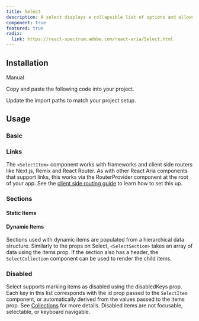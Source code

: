 ```yaml
---
title: Select
description: A select displays a collapsible list of options and allows a user to select one of them.
component: true
featured: true
radix:
  link: https://react-spectrum.adobe.com/react-aria/Select.html
---
```


<ComponentPreview name="select-demo" />

## Installation

<Tabs defaultValue="manual">

<TabsList>
  <TabsTrigger value="manual">Manual</TabsTrigger>
</TabsList>

<TabsContent value="manual">

<Steps>

<Step>Copy and paste the following code into your project.</Step>

<ComponentSource name="select" />

<Step>Update the import paths to match your project setup.</Step>

</Steps>

</TabsContent>

</Tabs>

## Usage

### Basic

<ComponentPreview name="select-demo" />

### Links

The `<SelectItem>` component works with frameworks and client side routers like Next.js, Remix and React Router.
As with other React Aria components that support links, this works via the RouterProvider component at the root of your app.
See the [client side routing guide](https://react-spectrum.adobe.com/react-aria/routing.html) to learn how to set this up.

<ComponentPreview name="select-links" />

### Sections

#### Static Items

<ComponentPreview name="select-sections" />

#### Dynamic Items

Sections used with dynamic items are populated from a hierarchical data structure. Similarly to the props on Select, `<SelectSection>` takes an array of data using the items prop.
If the section also has a header, the `SelectCollection` component can be used to render the child items.

<ComponentPreview name="select-dynamic" />

### Disabled

Select supports marking items as disabled using the disabledKeys prop.
Each key in this list corresponds with the id prop passed to the `SelectItem` component, or automatically derived from the values passed to the items prop.
See [Collections](https://react-spectrum.adobe.com/react-stately/Collections.html) for more details.
Disabled items are not focusable, selectable, or keyboard navigable.

<ComponentPreview name="select-disabled" />
